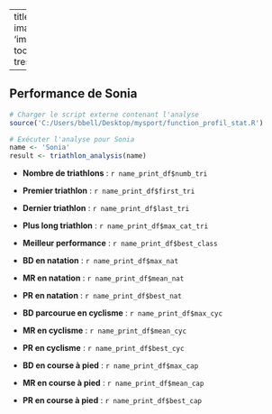   
---
title: Sonia (nd)
subtitle: nd 
image: 'img/profil_photo//sonia.jpg'
toc: false
about:
  template: trestles
  
---

## Performance de Sonia

```r
# Charger le script externe contenant l'analyse
source('C:/Users/bbell/Desktop/mysport/function_profil_stat.R')

# Exécuter l'analyse pour Sonia
name <- 'Sonia'
result <- triathlon_analysis(name)
```

-   **Nombre de triathlons** : `r name_print_df$numb_tri`

-   **Premier triathlon** : `r name_print_df$first_tri`

-   **Dernier triathlon** : `r name_print_df$last_tri`

-   **Plus long triathlon** : `r name_print_df$max_cat_tri`

-   **Meilleur performance** : `r name_print_df$best_class`

-   **BD en natation** : `r name_print_df$max_nat`

-   **MR en natation** : `r name_print_df$mean_nat` 

-   **PR en natation** : `r name_print_df$best_nat` 

-   **BD parcourue en cyclisme** : `r name_print_df$max_cyc`

-   **MR en cyclisme** : `r name_print_df$mean_cyc`

-   **PR en cyclisme** : `r name_print_df$best_cyc`

-   **BD en course à pied** : `r name_print_df$max_cap` 

-   **MR en course à pied** : `r name_print_df$mean_cap` 

-   **PR en course à pied** : `r name_print_df$best_cap` 

